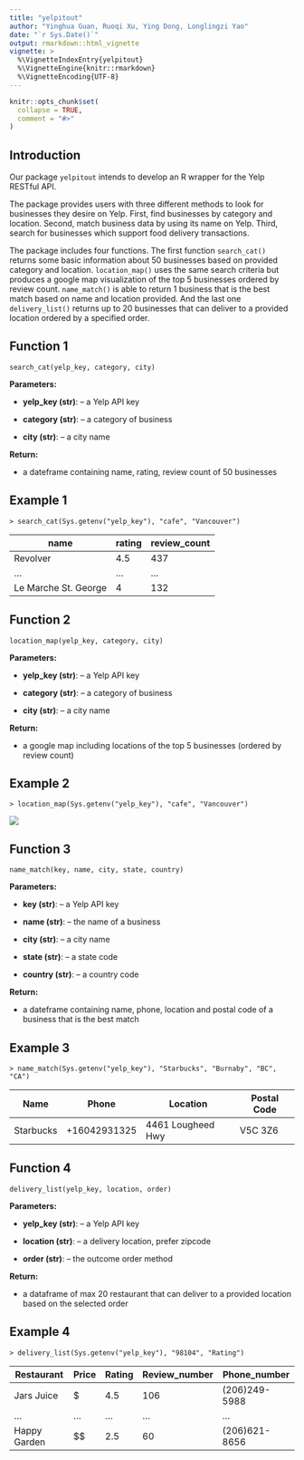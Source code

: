 ```yaml
---
title: "yelpitout"
author: "Yinghua Guan, Ruoqi Xu, Ying Dong, Longlingzi Yao"
date: "`r Sys.Date()`"
output: rmarkdown::html_vignette
vignette: >
  %\VignetteIndexEntry{yelpitout}
  %\VignetteEngine{knitr::rmarkdown}
  %\VignetteEncoding{UTF-8}
---
```


```r
knitr::opts_chunk$set(
  collapse = TRUE,
  comment = "#>"
)
```

## Introduction

Our package `yelpitout` intends to develop an R wrapper for the Yelp RESTful API.

The package provides users with three different methods to look for businesses they desire on Yelp. First, find businesses by category and location. Second, match business data by using its name on Yelp. Third, search for businesses which support food delivery transactions.

The package includes four functions. The first function `search_cat()` returns some basic information about 50 businesses based on provided category and location. `location_map()` uses the same search criteria but produces a google map visualization of the top 5 businesses ordered by review count. `name_match()` is able to return 1 business that is the best match based on name and location provided. And the last one `delivery_list()` returns up to 20 businesses that can deliver to a provided location ordered by a specified order. 
     
## Function 1

```
search_cat(yelp_key, category, city)
```

**Parameters:**

* **yelp_key (str)**: -- a Yelp API key

* **category (str)**: -- a category of business 
            
* **city (str)**: -- a city name    

**Return:**

* a dateframe containing name, rating, review count of 50 businesses

## Example 1

```
> search_cat(Sys.getenv("yelp_key"), "cafe", "Vancouver")
```     

| name | rating | review_count| 
| --- | -------- | -------- | 
| Revolver | 4.5 | 437 | 
| ... | ... | ... | 
| Le Marche St. George | 4 | 132 | 

## Function 2

```
location_map(yelp_key, category, city)
```

**Parameters:**

* **yelp_key (str)**: -- a Yelp API key

* **category (str)**: -- a category of business 
            
* **city (str)**: -- a city name

**Return:**

* a google map including locations of the top 5 businesses (ordered by review count)

## Example 2

```
> location_map(Sys.getenv("yelp_key"), "cafe", "Vancouver")
```    

![](../image/function3_output.png)
   
## Function 3

```
name_match(key, name, city, state, country)
```

**Parameters:**

* **key (str)**: -- a Yelp API key

* **name (str)**: -- the name of a business 
            
* **city (str)**: -- a city name    
   
* **state (str)**: -- a state code    
   
* **country (str)**: -- a country code

**Return:**

* a dateframe containing name, phone, location and postal code of a business that is the best match

## Example 3

```
> name_match(Sys.getenv("yelp_key"), "Starbucks", "Burnaby", "BC", "CA")
```     

| Name | Phone | Location | Postal Code |
| --- | -------- | -------- | -------- |
| Starbucks | +16042931325 | 4461 Lougheed Hwy | V5C 3Z6 |         
              
## Function 4

```
delivery_list(yelp_key, location, order)
```

**Parameters:**

* **yelp_key (str)**: -- a Yelp API key

* **location (str)**: -- a delivery location, prefer zipcode 
            
* **order (str)**: -- the outcome order method

**Return:**

* a dataframe of max 20 restaurant that can deliver to a provided location based on the selected order

## Example 4

```
> delivery_list(Sys.getenv("yelp_key"), "98104", "Rating")
```    
    
| Restaurant | Price | Rating | Review_number | Phone_number |
| -------- | --- | -------- | -------- | -------- |
| Jars Juice | $ | 4.5 | 106 | (206)249-5988 | 
| ... | ... | ... | ... | ... | 
| Happy Garden | $$ | 2.5 | 60 | (206)621-8656 | 
                
                    
                       
                          
                             
                             
